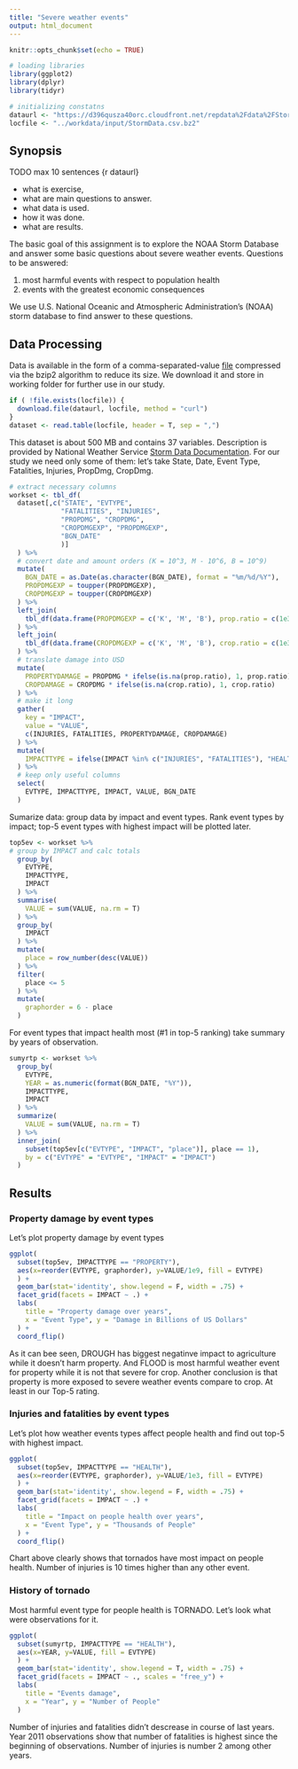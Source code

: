 ```yaml
---
title: "Severe weather events"
output: html_document
---
```


```r
knitr::opts_chunk$set(echo = TRUE)

# loading libraries
library(ggplot2)
library(dplyr)
library(tidyr)

# initializing constatns
dataurl <- "https://d396qusza40orc.cloudfront.net/repdata%2Fdata%2FStormData.csv.bz2"
locfile <- "../workdata/input/StormData.csv.bz2"

```

## Synopsis

TODO
max 10 sentences {r dataurl}

* what is exercise,
* what are main questions to answer. 
* what data is used.
* how it was done.
* what are results.

The basic goal of this assignment is to explore the NOAA Storm Database and answer some basic questions about severe weather events. Questions to be answered:

1. most harmful events with respect to population health
2. events with the greatest economic consequences

We use U.S. National Oceanic and Atmospheric Administration's (NOAA) storm database to find answer to these questions. 

## Data Processing

Data is available in the form of a comma-separated-value [file](`r dataurl`) compressed via the bzip2 algorithm to reduce its size. We download it and store in working folder for further use in our study. 

```r
if ( !file.exists(locfile)) {
  download.file(dataurl, locfile, method = "curl")
}
dataset <- read.table(locfile, header = T, sep = ",")
```

This dataset is about 500 MB and contains 37 variables. Description is provided by National Weather Service [Storm Data Documentation](https://d396qusza40orc.cloudfront.net/repdata%2Fpeer2_doc%2Fpd01016005curr.pdf). For our study we need only some of them: let's take State, Date, Event Type, Fatalities, Injuries, PropDmg, CropDmg.

```r
# extract necessary columns
workset <- tbl_df(
  dataset[,c("STATE", "EVTYPE", 
             "FATALITIES", "INJURIES", 
             "PROPDMG", "CROPDMG", 
             "CROPDMGEXP", "PROPDMGEXP",
             "BGN_DATE"
             )]
  ) %>%
  # convert date and amount orders (K = 10^3, M - 10^6, B = 10^9)
  mutate(
    BGN_DATE = as.Date(as.character(BGN_DATE), format = "%m/%d/%Y"),
    PROPDMGEXP = toupper(PROPDMGEXP),
    CROPDMGEXP = toupper(CROPDMGEXP)
  ) %>%
  left_join(
    tbl_df(data.frame(PROPDMGEXP = c('K', 'M', 'B'), prop.ratio = c(1e3, 1e6, 1e9)))
  ) %>%
  left_join(
    tbl_df(data.frame(CROPDMGEXP = c('K', 'M', 'B'), crop.ratio = c(1e3, 1e6, 1e9)))
  ) %>%
  # translate damage into USD
  mutate(
    PROPERTYDAMAGE = PROPDMG * ifelse(is.na(prop.ratio), 1, prop.ratio),
    CROPDAMAGE = CROPDMG * ifelse(is.na(crop.ratio), 1, crop.ratio)
  ) %>%
  # make it long
  gather(
    key = "IMPACT", 
    value = "VALUE", 
    c(INJURIES, FATALITIES, PROPERTYDAMAGE, CROPDAMAGE)
  ) %>%
  mutate(
    IMPACTTYPE = ifelse(IMPACT %in% c("INJURIES", "FATALITIES"), "HEALTH", "PROPERTY")
  ) %>%
  # keep only useful columns
  select(
    EVTYPE, IMPACTTYPE, IMPACT, VALUE, BGN_DATE
  )
```

Sumarize data: group data by impact and event types. Rank event types by impact; top-5 event types with highest impact will be plotted later.

```r
top5ev <- workset %>%
# group by IMPACT and calc totals
  group_by(
    EVTYPE,
    IMPACTTYPE,
    IMPACT
  ) %>%
  summarise(
    VALUE = sum(VALUE, na.rm = T)
  ) %>%
  group_by(
    IMPACT
  ) %>%
  mutate(
    place = row_number(desc(VALUE))
  ) %>%
  filter(
    place <= 5
  ) %>%
  mutate(
    graphorder = 6 - place
  )
```

For event types that impact health most (#1 in top-5 ranking) take summary by years of observation. 

```r
sumyrtp <- workset %>%
  group_by( 
    EVTYPE, 
    YEAR = as.numeric(format(BGN_DATE, "%Y")), 
    IMPACTTYPE,
    IMPACT 
  ) %>%
  summarize( 
    VALUE = sum(VALUE, na.rm = T) 
  ) %>%
  inner_join(
    subset(top5ev[c("EVTYPE", "IMPACT", "place")], place == 1),
    by = c("EVTYPE" = "EVTYPE", "IMPACT" = "IMPACT")
  )
```


## Results

### Property damage by event types

Let's plot property damage by event types

```r
ggplot(
  subset(top5ev, IMPACTTYPE == "PROPERTY"),
  aes(x=reorder(EVTYPE, graphorder), y=VALUE/1e9, fill = EVTYPE)
  ) +
  geom_bar(stat='identity', show.legend = F, width = .75) +
  facet_grid(facets = IMPACT ~ .) +
  labs(
    title = "Property damage over years", 
    x = "Event Type", y = "Damage in Billions of US Dollars"
  ) +
  coord_flip()
```

As it can bee seen, DROUGH has biggest negatinve impact to agriculture while it doesn't harm property. And FLOOD is most harmful weather event for property while it is not that severe for crop. Another conclusion is that property is more exposed to severe weather events compare to crop. At least in our Top-5 rating.

### Injuries and fatalities by event types

Let's plot how weather events types affect people health and find out top-5 with highest impact.

```r
ggplot(
  subset(top5ev, IMPACTTYPE == "HEALTH"),
  aes(x=reorder(EVTYPE, graphorder), y=VALUE/1e3, fill = EVTYPE)
  ) +
  geom_bar(stat='identity', show.legend = F, width = .75) +
  facet_grid(facets = IMPACT ~ .) +
  labs(
    title = "Impact on people health over years",
    x = "Event Type", y = "Thousands of People"
  ) +
  coord_flip()
```

Chart above clearly shows that tornados have most impact on people health. Number of injuries is 10 times higher than any other event.

### History of tornado

Most harmful event type for people health is TORNADO.
Let's look what were observations for it.

```r
ggplot(
  subset(sumyrtp, IMPACTTYPE == "HEALTH"),
  aes(x=YEAR, y=VALUE, fill = EVTYPE)
  ) +
  geom_bar(stat='identity', show.legend = T, width = .75) +
  facet_grid(facets = IMPACT ~ ., scales = "free_y") +
  labs(
    title = "Events damage",
    x = "Year", y = "Number of People"
  )
```

Number of injuries and fatalities didn't descrease in course of last years. Year 2011 observations show that number of fatalities is highest since the beginning of observations. Number of injuries is number 2 among other years.
